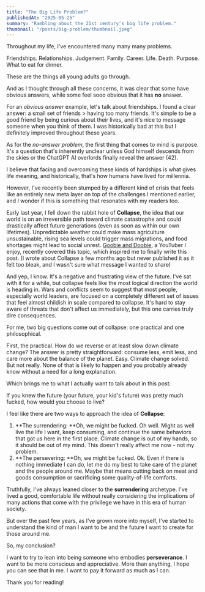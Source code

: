 ```yaml
---
title: "The Big Life Problem?"
publishedAt: "2025-05-25"   
summary: "Rambling about the 21st century's big life problem."
thumbnail: "/posts/big-problem/thumbnail.jpeg"
---
```


<HeroImage
  src="/posts/big-problem/thumbnail.jpeg"
  alt="Mt. Asahidake, Hokkaido, Japan"
  caption="Peak of Mt. Asahidake, Hokkaido, Japan"
/>

Throughout my life, I've encountered many many many problems.

Friendships. Relationships. Judgement. Family. Career. Life. Death. Purpose. What to eat for dinner.

These are the things all young adults go through.

And as I thought through all these concerns, it was clear that some have obvious answers, while some feel sooo obvious that it has **no** answer.

For an _obvious answer_ example, let's talk about friendships. I found a clear answer: a small set of friends > having too many friends. It's simple to be a good friend by being curious about their lives, and it's nice to message someone when you think of them. I was historically bad at this but I definitely improved throughout these years.

As for the _no-answer problem_, the first thing that comes to mind is purpose. It's a question that's inherently unclear unless God himself descends from the skies or the ChatGPT AI overlords finally reveal the answer (42).

I believe that facing and overcoming these kinds of hardships is what gives life meaning, and historically, that's how humans have lived for millennia.

However, I've recently been stumped by a different kind of crisis that feels like an entirely new meta layer on top of the challenges I mentioned earlier, and I wonder if this is something that resonates with my readers too.

Early last year, I fell down the rabbit hole of **Collapse**, the idea that our world is on an irreversible path toward climate catastrophe and could drastically affect future generations (even as soon as within our own lifetimes). Unpredictable weather could make mass agriculture unsustainable, rising sea levels could trigger mass migrations, and food shortages might lead to social unrest. [Goobie and Doobie](https://www.youtube.com/watch?v=AwtW8yDXSyo&t=172s), a YouTuber I enjoy, recently covered this topic, which inspired me to finally write this post. (I wrote about Collapse a few months ago but never published it as it felt too bleak, and I wasn't sure what message I wanted to share)

And yep, I know. It's a negative and frustrating view of the future. I've sat with it for a while, but collapse feels like the most logical direction the world is heading in. Wars and conflicts seem to suggest that most people, especially world leaders, are focused on a completely different set of issues that feel almost childish in scale compared to collapse. It's hard to stay aware of threats that don't affect us immediately, but this one carries truly dire consequences.

For me, two big questions come out of collapse: one practical and one philosophical.

First, the practical. How do we reverse or at least slow down climate change? The answer is pretty straightforward: consume less, emit less, and care more about the balance of the planet. Easy. Climate change solved. But not really. None of that is likely to happen and you probably already know without a need for a long explanation.

Which brings me to what I actually want to talk about in this post:

If you knew the future (your future, your kid's future) was pretty much fucked, how would you choose to live?

I feel like there are two ways to approach the idea of **Collapse**:
1. **The surrendering: **Oh, we might be fucked. Oh well. Might as well live the life I want, keep consuming, and continue the same behaviors that got us here in the first place. Climate change is out of my hands, so it should be out of my mind. This doesn't really affect me now - not my problem.
2. **The persevering: **Oh, we might be fucked. Ok. Even if there is nothing immediate I can do, let me do my best to take care of the planet and the people around me. Maybe that means cutting back on meat and goods consumption or sacrificing some quality-of-life comforts. 

Truthfully, I've always leaned closer to the **surrendering** archetype. I've lived a good, comfortable life without really considering the implications of many actions that come with the privilege we have in this era of human society.

But over the past few years, as I've grown more into myself, I've started to understand the kind of man I want to be and the future I want to create for those around me.

So, my conclusion?

I want to try to lean into being someone who embodies **perseverance**. I want to be more conscious and appreciative. More than anything, I hope you can see that in me. I want to pay it forward as much as I can. 

Thank you for reading!